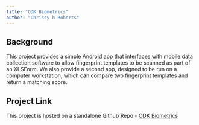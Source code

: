 ```yaml
---
title: "ODK Biometrics"
author: "Chrissy h Roberts"
---
```


## Background

This project provides a simple Android app that interfaces with mobile data collection software to allow fingerprint templates to be scanned as part of an XLSForm. We also provide a second app, designed to be run on a computer workstation, which can compare two fingerprint templates and return a matching score.

## Project Link

This project is hosted on a standalone Github Repo - [ODK Biometrics](https://github.com/LSHTM-ORK/ODK_Biometrics)

